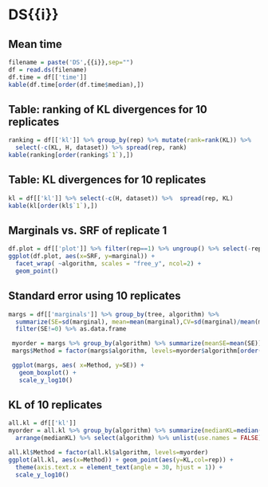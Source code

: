
\newpage

# DS{{i}}
## Mean time
```r
filename = paste('DS',{{i}},sep="")
df = read.ds(filename)
df.time = df[['time']]
kable(df.time[order(df.time$median),])
```

\newpage

## Table: ranking of KL divergences for 10 replicates
```r
ranking = df[['kl']] %>% group_by(rep) %>% mutate(rank=rank(KL)) %>%
  select(-c(KL, H, dataset)) %>% spread(rep, rank)
kable(ranking[order(ranking$`1`),])
```

\newpage

## Table: KL divergences for 10 replicates
```r
kl = df[['kl']] %>% select(-c(H, dataset)) %>%  spread(rep, KL)
kable(kl[order(kl$`1`),])
```

\newpage

## Marginals vs. SRF of replicate 1
```r
df.plot = df[['plot']] %>% filter(rep==1) %>% ungroup() %>% select(-rep)
ggplot(df.plot, aes(x=SRF, y=marginal)) +
  facet_wrap( ~algorithm, scales = "free_y", ncol=2) +
  geom_point()
```

\newpage

## Standard error using 10 replicates
```r
margs = df[['marginals']] %>% group_by(tree, algorithm) %>%
  summarize(SE=sd(marginal), mean=mean(marginal),CV=sd(marginal)/mean(marginal)) %>%
  filter(SE!=0) %>% as.data.frame

 myorder = margs %>% group_by(algorithm) %>% summarize(meanSE=mean(SE)) %>% as.data.frame
 margs$Method = factor(margs$algorithm, levels=myorder$algorithm[order(myorder$meanSE,decreasing=F)])

 ggplot(margs, aes( x=Method, y=SE)) +
   geom_boxplot() +
   scale_y_log10()
```

\newpage

## KL of 10 replicates
```r
all.kl = df[['kl']]
myorder = all.kl %>% group_by(algorithm) %>% summarize(medianKL=median(KL)) %>%
  arrange(medianKL) %>% select(algorithm) %>% unlist(use.names = FALSE) %>% as.vector

all.kl$Method = factor(all.kl$algorithm, levels=myorder)
ggplot(all.kl, aes(x=Method)) + geom_point(aes(y=KL,col=rep)) +
  theme(axis.text.x = element_text(angle = 30, hjust = 1)) +
  scale_y_log10()
```